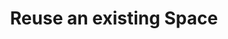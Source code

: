 ---
title: "Reuse an existing Space"
description: "Reuse a Space when Flatfile is opened."
icon: "recycle"
---